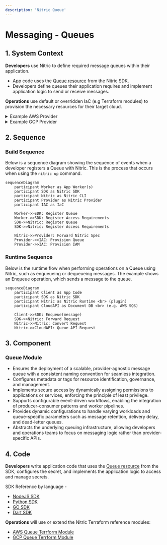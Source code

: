 ```yaml
---
description: 'Nitric Queue'
---
```


# Messaging - Queues

## 1. System Context

**Developers** use Nitric to define required message queues within their application.

- App code uses the [Queue resource](/messaging#queues) from the Nitric SDK.
- Developers define queues their application requires and implement application logic to send or receive messages.

**Operations** use default or overridden IaC (e.g Terraform modules) to provision the necessary resources for their target cloud.

<details>
  <summary>Example AWS Provider</summary>

- **AWS SQS** serves as the message queuing service.
- **AWS IAM** provides roles and policies for secure access to SQS queues.

```mermaid
flowchart TD
    Developer["Developer"]
    Operations["Operations"]
    App["nitric up"]
    SQSQueue["AWS SQS Queue"]
    Lambda["AWS Lambda Functions"]
    IAM["AWS IAM"]

    Developer -->|Code| App
    Operations -->|Terraform| App
    App -->|Create SQS Queue| SQSQueue
    Lambda -->|Access SQS Queue| SQSQueue
    App -->|Provide Access| IAM
    IAM -->SQSQueue

classDef default line-height:1;
classDef edgeLabel line-height:2;
```

</details>
<details>
  <summary>Example GCP Provider</summary>

- **Google Pub/Sub Topic** serves as the message queuing service.
- **Google Pub/Sub Subscription** emulates a queue by creating a pull subscription for the topic.

```mermaid
flowchart TD
    Developer["Developer"]
    Operations["Operations"]
    App["nitric up"]
    PubSubTopic["Google Pub/Sub Topic"]
    PubSubSubscription["Google Pub/Sub Subscription"]

    Developer -->|Code| App
    Operations -->|Terraform| App
    App -->|Create Pub/Sub Topic| PubSubTopic
    PubSubSubscription -->|Pull Messages| PubSubTopic

classDef default line-height:1;
classDef edgeLabel line-height:2;
```

</details>

## 2. Sequence

### Build Sequence

Below is a sequence diagram showing the sequence of events when a developer registers a Queue with Nitric. This is the process that occurs when using the `nitric up` command.

```mermaid
sequenceDiagram
    participant Worker as App Worker(s)
    participant SDK as Nitric SDK
    participant Nitric as Nitric CLI
    participant Provider as Nitric Provider
    participant IAC as IaC

    Worker->>SDK: Register Queue
    Worker->>SDK: Register Access Requirements
    SDK->>Nitric: Register Queue
    SDK->>Nitric: Register Access Requirements

    Nitric->>Provider: Forward Nitric Spec
    Provider->>IAC: Provision Queue
    Provider->>IAC: Provision IAM
```

### Runtime Sequence

Below is the runtime flow when performing operations on a Queue using Nitric, such as enqueueing or dequeueing messages. The example shows an Enqueue operation, which sends a message to the queue.

```mermaid
sequenceDiagram
    participant Client as App Code
    participant SDK as Nitric SDK
    participant Nitric as Nitric Runtime <br> (plugin)
    participant CloudAPI as Document DB <br> (e.g. AWS SQS)

    Client->>SDK: Enqueue(message)
    SDK->>Nitric: Forward Request
    Nitric->>Nitric: Convert Request
    Nitric->>CloudAPI: Queue API Request
```

## 3. Component

### Queue Module

- Ensures the deployment of a scalable, provider-agnostic message queue with a consistent naming convention for seamless integration.
- Configures metadata or tags for resource identification, governance, and management.
- Implements secure access by dynamically assigning permissions to applications or services, enforcing the principle of least privilege.
- Supports configurable event-driven workflows, enabling the integration of producer-consumer patterns and worker pipelines.
- Provides dynamic configurations to handle varying workloads and queue-specific parameters such as message retention, delivery delay, and dead-letter queues.
- Abstracts the underlying queuing infrastructure, allowing developers and operations teams to focus on messaging logic rather than provider-specific APIs.

## 4. Code

**Developers** write application code that uses the [Queue resource](/messaging#queues) from the SDK, configures the secret, and implements the application logic to access and manage secrets.

SDK Reference by language -

- [NodeJS SDK](/reference/nodejs/queues/queue)
- [Python SDK](/reference/python/queues/queue)
- [GO SDK](/reference/go/queues/queue)
- [Dart SDK](/reference/dart/queues/queue)

**Operations** will use or extend the Nitric Terraform reference modules:

- [AWS Queue Terrform Module](https://github.com/nitrictech/nitric/blob/main/cloud/aws/deploytf/.nitric/modules/queue/main.tf)
- [GCP Queue Terrform Module](https://github.com/nitrictech/nitric/blob/main/cloud/gcp/deploytf/.nitric/modules/queue/main.tf)
